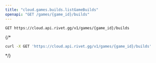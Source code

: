 ```yaml
---
title: "cloud.games.builds.listGameBuilds"
openapi: "GET /games/{game_id}/builds"
---
```


```
GET https://cloud.api.rivet.gg/v1/games/{game_id}/builds
```


{/*<RequestExample>
```bash curl
curl -X GET 'https://cloud.api.rivet.gg/v1/games/{game_id}/builds'
```
</RequestExample>*/}
